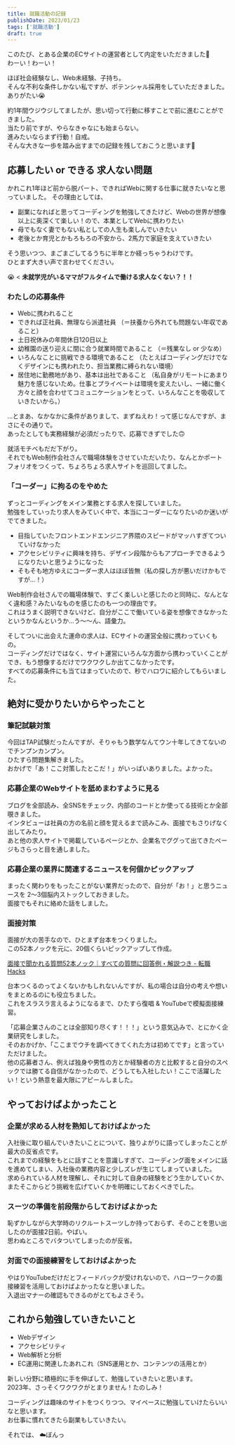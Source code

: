 ```yaml
---
title: 就職活動の記録
publishDate: 2023/01/23
tags: ['就職活動']
draft: true
---
```


このたび、とある企業のECサイトの運営者として内定をいただきました🥳  
わーい！わーい！

ほぼ社会経験なし、Web未経験、子持ち。  
そんな不利な条件しかない私ですが、ポテンシャル採用をしていただきました。ありがたい😭

約1年間ウジウジしてましたが、思い切って行動に移すことで前に進むことができました。  
当たり前ですが、やらなきゃなにも始まらない。  
進みたいならまず行動！自戒。  
そんな大きな一歩を踏み出すまでの記録を残しておこうと思います📝

## 応募したい or できる 求人ない問題

かれこれ1年ほど前から脱パート、できればWebに関する仕事に就きたいなと思っていました。
その理由としては、

- 副業になればと思ってコーディングを勉強してきたけど、Webの世界が想像以上に奥深くて楽しい！ので、本業としてWebに携わりたい
- 母でもなく妻でもない私としての人生も楽しんでいきたい
- 老後とか育児とかもろもろの不安から、2馬力で家庭を支えていきたい

そう思いつつ、まごまごしてるうちに半年とか経っちゃうわけです。  
ひとまず大きい声で言わせてください。

😭 < **未就学児がいるママがフルタイムで働ける求人なくない？！！**

### わたしの応募条件

- Webに携われること
- できれば正社員、無理なら派遣社員
  （＝扶養から外れても問題ない年収であること）
- 土日祝休みの年間休日120日以上
- 幼稚園の送り迎えに間に合う就業時間であること
  （＝残業なし or 少なめ）
- いろんなことに挑戦できる環境であること
  （たとえばコーディングだけでなくデザインにも携われたり、担当業務に縛られない環境）
- 居住地に勤務地があり、基本は出社であること
  （私自身がリモートにあまり魅力を感じないため。仕事とプライベートは環境を変えたいし、一緒に働く方々と顔を合わせてコミュニケーションをとって、いろんなことを吸収していきたいから。）

…とまあ、なかなかに条件がありまして、まずねえわ！って感じなんですが、まさにその通りで。  
あったとしても実務経験が必須だったりで、応募できずでした🙃

就活モチベもだだ下がり。  
それでもWeb制作会社さんで職場体験をさせていただいたり、なんとかポートフォリオをつくって、ちょろちょろ求人サイトを巡回してました。

### 「コーダー」に拘るのをやめた

ずっとコーディングをメイン業務とする求人を探していました。  
勉強をしていったり求人をみていく中で、本当にコーダーになりたいのか迷いがでてきました。

- 目指していたフロントエンドエンジニア界隈のスピードがマッハすぎてついていけなかった
- アクセシビリティに興味を持ち、デザイン段階からもアプローチできるようになりたいと思うようになった
- そもそも地方ゆえにコーダー求人はほぼ皆無（私の探し方が悪いだけかもですが…！）

Web制作会社さんでの職場体験で、すごく楽しいと感じたのと同時に、なんとなく違和感？みたいなものを感じたのも一つの理由です。  
これはうまく説明できないけど、自分がここで働いている姿を想像できなかったというかなんというか…う〜〜ん、語彙力。

そしてついに出会えた運命の求人は、ECサイトの運営全般に携わっていくもの。  
コーディングだけではなく、サイト運営にいろんな方面から携わっていくことができ、もう想像するだけでワクワクしか出てこなかったです。  
すべての応募条件にも当てはまっていたので、秒でハロワに紹介してもらいました。

## 絶対に受かりたいからやったこと

### 筆記試験対策

今回はTAP試験だったんですが、そりゃもう数学なんてウン十年してきてないのでチンプンカンプン。  
ひたすら問題集解きました。  
おかげで「あ！ここ対策したとこだ！」がいっぱいありました。よかった。

### 応募企業のWebサイトを舐めまわすように見る

ブログを全部読み、全SNSをチェック、内部のコードとか使ってる技術とか全部覗きました。  
インタビューは社員の方の名前と顔を覚えるまで読みこみ、面接でもさりげなく出してみたり。  
あと他の求人サイトで掲載しているページとか、企業名でググって出てきたページもさらっと目を通しました。

### 応募企業の業界に関連するニュースを何個かピックアップ

まったく関わりをもったことがない業界だったので、自分が「お！」と思うニュースを 2～3個脳内ストックしておきました。  
面接でもそれに絡めた話をしました。

### 面接対策

面接が大の苦手なので、ひとまず台本をつくりました。  
この52本ノックを元に、20個くらいピックアップして作成。

[面接で聞かれる質問52本ノック｜すべての質問に回答例・解説つき - 転職Hacks](https://ten-navi.com/hacks/interview-2-2831)

台本つくるのってよくないかもしれないんですが、私の場合は自分の考えや想いをまとめるのにも役立ちました。  
これをスラスラ言えるようになるまで、ひたすら復唱 & YouTubeで模擬面接練習。

「応募企業さんのことは全部知り尽くす！！！」という意気込みで、とにかく企業研究をしました。  
そのおかげか、「ここまでウチを調べてきてくれた方は初めてです」と言っていただけました。  
他の応募者さん、例えば独身や男性の方とか経験者の方と比較すると自分のスペックでは勝てる自信がなかったので、どうしても入社したい！ここで活躍したい！という熱意を最大限にアピールしました。

## やっておけばよかったこと

### 企業が求める人材を熟知しておけばよかった

入社後に取り組んでいきたいことについて、独りよがりに語ってしまったことが最大の反省点です。  
これまでの経験をもとに話すことを意識しすぎて、コーディング面をメインに話を進めてしまい、入社後の業務内容と少しズレが生じてしまっていました。  
求められている人材を理解し、それに対して自身の経験をどう生かしていくか、またそこからどう挑戦を広げていくかを明確にしておくべきでした。

### スーツの準備を前段階からしておけばよかった

恥ずかしながら大学時のリクルートスーツしか持っておらず、そのことを思い出したのが面接2日前。やばい。  
思わぬところでバタついてしまったのが反省。

### 対面での面接練習をしておけばよかった

やはりYouTubeだけだとフィードバックが受けれないので、ハローワークの面接練習を活用しておけばよかったなと思いました。  
入退出マナーの確認もできるのがとてもよさそう。

## これから勉強していきたいこと

- Webデザイン
- アクセシビリティ
- Web解析と分析
- EC運用に関連したあれこれ（SNS運用とか、コンテンツの活用とか）

新しい分野に積極的に手を伸ばして、勉強していきたいと思います。  
2023年、さっそくワクワクがとまりません！たのしみ！

コーディングは趣味のサイトをつくりつつ、マイペースに勉強していけたらいいなと思います。  
お仕事に慣れてきたら副業もしていきたい。

それでは、 ☁️ぼんっ
